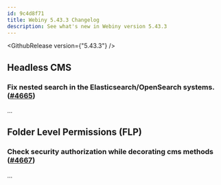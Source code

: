 ```yaml
---
id: 9c4d8f71
title: Webiny 5.43.3 Changelog
description: See what's new in Webiny version 5.43.3
---
```


<GithubRelease version={"5.43.3"} />

## Headless CMS

### Fix nested search in the Elasticsearch/OpenSearch systems. ([#4665](https://github.com/webiny/webiny-js/pull/4665))

...

## Folder Level Permissions (FLP)

### Check security authorization while decorating cms methods ([#4667](https://github.com/webiny/webiny-js/pull/4667))

...



